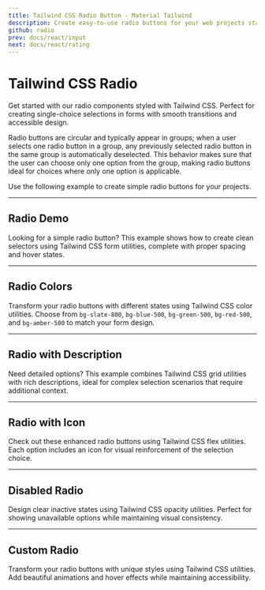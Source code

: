 ```yaml
---
title: Tailwind CSS Radio Button - Material Tailwind
description: Create easy-to-use radio buttons for your web projects starting from our Tailwind CSS component examples. The radio button will let your users choose only one of a predefined set of mutually exclusive options.
github: radio
prev: docs/react/input
next: docs/react/rating
---
```


# Tailwind CSS Radio

Get started with our radio components styled with Tailwind CSS. Perfect for creating single-choice selections in forms with smooth transitions and accessible design.

Radio buttons are circular and typically appear in groups; when a user selects one radio button in a group, any previously selected radio button in the same group is automatically deselected. This behavior makes sure that the user can choose only one option from the group, making radio buttons ideal for choices where only one option is applicable.

Use the following example to create simple radio buttons for your projects.

---

## Radio Demo

Looking for a simple radio button? This example shows how to create clean selectors using Tailwind CSS form utilities, complete with proper spacing and hover states.

<PreviewWithCode relativePath="radio/radio-demo.tsx" language="html" />

---

## Radio Colors

Transform your radio buttons with different states using Tailwind CSS color utilities. Choose from `bg-slate-800`, `bg-blue-500`, `bg-green-500`, `bg-red-500`, and `bg-amber-500` to match your form design.

<PreviewWithCode relativePath="radio/radio-colors.tsx" language="html" />

---

## Radio with Description

Need detailed options? This example combines Tailwind CSS grid utilities with rich descriptions, ideal for complex selection scenarios that require additional context.

<PreviewWithCode relativePath="radio/radio-with-description.tsx" language="html" />

---

## Radio with Icon

Check out these enhanced radio buttons using Tailwind CSS flex utilities. Each option includes an icon for visual reinforcement of the selection choice.

<PreviewWithCode relativePath="radio/radio-with-custom-icon.tsx" language="html" />

---

## Disabled Radio

Design clear inactive states using Tailwind CSS opacity utilities. Perfect for showing unavailable options while maintaining visual consistency.

<PreviewWithCode relativePath="radio/disabled-radio.tsx" language="html" />

---

## Custom Radio

Transform your radio buttons with unique styles using Tailwind CSS utilities. Add beautiful animations and hover effects while maintaining accessibility.

<PreviewWithCode relativePath="radio/custom-radio.tsx" language="html" />